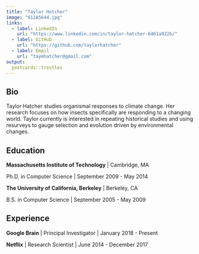 ```yaml
---
title: "Taylor Hatcher"
image: "612A5644.jpg"
links:
  - label: LinkedIn
    url: "https://www.linkedin.com/in/taylor-hatcher-6461a922b/"
  - label: GitHub
    url: "https://github.com/taylorhatcher"
  - label: Email
    url: "taymhatcher@gmail.com"
output:
  postcards::trestles
---
```

 
## Bio
Taylor Hatcher studies organismal responses to climate change. Her research focuses on how insects specifically are responding to a changing world. Taylor currently is interested in repeating historical studies and using resurveys to gauge selection and evolution driven by environmental changes. 


## Education

**Massachusetts Institute of Technology** | Cambridge, MA

Ph.D. in Computer Science | September 2009 - May 2014

**The University of California, Berkeley** | Berkeley, CA

B.S. in Computer Science | September 2005 - May 2009

## Experience

**Google Brain** | Principal Investigator | January 2018 - Present

**Netflix** | Research Scientist | June 2014 - December 2017
